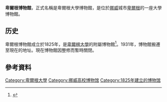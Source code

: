 '''卑爾根博物館'''，正式名稱是卑爾根大學博物館，是位於[[挪威|挪威]]城市[[卑爾根|卑爾根]]的一座大學博物館。

==历史==
卑爾根博物館成立於1825年，是[[卑爾根大學|卑爾根大學]]的附屬博物館<ref name="bbl1">{{cite book | title=[[Bergen_Byleksikon|Bergen Byleksikon]]| last=Hartvedt| first=Gunnar Hagen| year=1994| page=105| publisher=Kunnskapsforlaget| location=Oslo| isbn=82-573-0485-9}}</ref>。1931年，博物館搬遷至現在的地址。現在博物館因整修而暫時關閉。

==參考資料==
{{reflist}}
{{Commons category|Bergen Museum}}
{{coord|60|23|15.44|N|5|19|17.69|E|type:landmark|display=title}}

[[Category:卑爾根大學|Category:卑爾根大學]]
[[Category:挪威高校博物馆|Category:挪威高校博物馆]]
[[Category:1825年建立的博物馆|Category:1825年建立的博物馆]]